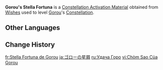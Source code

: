 {{Item Infobox
|id           = 001155
|image        = Item Stella Fortuna (4 Star).png
|type         = Constellation Activation Materials
|group        = Stella Fortuna
|quality      = 4
|description  = [[Gorou]]'s Constellation Activation Material
|source1      = [[Wishes]]
}}
'''Gorou's Stella Fortuna''' is a [[Constellation Activation Material]] obtained from [[Wishes]] used to level [[Gorou]]'s [[Constellation]].

==Other Languages==
{{Other Languages|default_hidden=1
|en      = Gorou's Stella Fortuna
|zhs     = 五郎的命星
|zhs_rm  = Wǔláng de Mìngxīng
|zht     = 五郎的命星
|zht_rm  = Wǔláng de Mìngxīng
|ja      = ゴローの星屑
|ja_rm   = Goroo no Hoshikuzu
|ko      = 고로<->의 운명<->의 별
|es      = Stella Fortuna de Gorou
|fr      = Stella Fortuna de Gorou
|ru      = Удача Горо
|th      = ดวงดาวแห่งชีวิตของ Gorou
|th_rm   = Duangdao haeng Chiwit khong Gorou
|vi      = Chòm Sao Của Gorou
|de      = Gorous Stella Fortuna
|id      = Gorou's Stella Fortuna
|pt      = Stella Fortuna de Gorou
|tr      = Gorou'nun Yaşam Yıldızı
|it      = Stella Fortuna di Gorou
}}

==Change History==
{{Change History|2.3}}

[[fr:Stella Fortuna de Gorou]]
[[ja:ゴローの星屑]]
[[ru:Удача Горо]]
[[vi:Chòm Sao Của Gorou]]